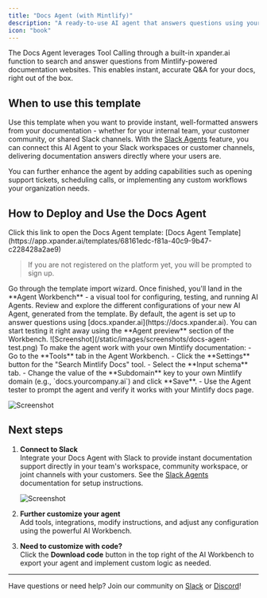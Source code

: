 ```yaml
---
title: "Docs Agent (with Mintlify)"
description: "A ready-to-use AI agent that answers questions using your Mintlify documentation as its live knowledge base."
icon: "book"
---
```


The Docs Agent leverages Tool Calling through a built-in xpander.ai function to search and answer questions from Mintlify-powered documentation websites. This enables instant, accurate Q&A for your docs, right out of the box.

## When to use this template

Use this template when you want to provide instant, well-formatted answers from your documentation - whether for your internal team, your customer community, or shared Slack channels. With the [Slack Agents](/docs/05-human-interfaces/02-slack-agents) feature, you can connect this AI Agent to your Slack workspaces or customer channels, delivering documentation answers directly where your users are. 

You can further enhance the agent by adding capabilities such as opening support tickets, scheduling calls, or implementing any custom workflows your organization needs.

## How to Deploy and Use the Docs Agent

<Steps>
<Step title="Import the Template">
Click this link to open the Docs Agent template: [Docs Agent Template](https://app.xpander.ai/templates/68161edc-f81a-40c9-9b47-c228428a2ae9)

> If you are not registered on the platform yet, you will be prompted to sign up.
</Step>
<Step title="Complete the Import Wizard">
Go through the template import wizard. Once finished, you'll land in the **Agent Workbench** - a visual tool for configuring, testing, and running AI Agents.
</Step>
<Step title="Explore the Agent Configuration">
Review and explore the different configurations of your new AI Agent, generated from the template.
</Step>
<Step title="Test the Agent">
By default, the agent is set up to answer questions using [docs.xpander.ai](https://docs.xpander.ai). You can start testing it right away using the **Agent preview** section of the Workbench.
![Screenshot](/static/images/screenshots/docs-agent-test.png)

</Step>
<Step title="Connect to Your Own Mintlify Docs">
To make the agent work with your own Mintlify documentation:
- Go to the **Tools** tab in the Agent Workbench.
- Click the **Settings** button for the "Search Mintlify Docs" tool.
- Select the **Input schema** tab.
- Change the value of the **Subdomain** key to your own Mintlify domain (e.g., `docs.yourcompany.ai`) and click **Save**.
- Use the Agent tester to prompt the agent and verify it works with your Mintlify docs page.

![Screenshot](/static/images/screenshots/mintlify-subdomain-1.png)
</Step>
</Steps>

## Next steps

1. **Connect to Slack**  
   Integrate your Docs Agent with Slack to provide instant documentation support directly in your team's workspace, community workspace, or joint channels with your customers. See the [Slack Agents](/docs/05-human-interfaces/02-slack-agents) documentation for setup instructions.

   ![Screenshot](/static/images/screenshots/connect-to-slack-01.png)

2. **Further customize your agent**  
   Add tools, integrations, modify instructions, and adjust any configuration using the powerful AI Workbench.

3. **Need to customize with code?**  
   Click the **Download code** button in the top right of the AI Workbench to export your agent and implement custom logic as needed.

---

Have questions or need help? Join our community on [Slack](https://join.slack.com/t/xpandercommunity/shared_invite/zt-2mt2xkxkz-omM7f~_h2jcuzFudrYtZQQ) or [Discord](https://discord.gg/CUcp4WWh5g)! 